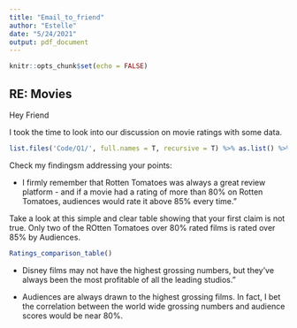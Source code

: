 ```yaml
---
title: "Email_to_friend"
author: "Estelle"
date: "5/24/2021"
output: pdf_document
---
```


```r
knitr::opts_chunk$set(echo = FALSE)
```

## RE: Movies

Hey Friend 

I took the time to look into our discussion on movie ratings with some data.
```r
list.files('Code/Q1/', full.names = T, recursive = T) %>% as.list() %>% walk(~source(.))

```


Check my findingsm addressing your points:

* I firmly remember that Rotten Tomatoes was always a great review platform - and if a
movie had a rating of more than 80% on Rotten Tomatoes, audiences would rate it above
85% every time."

Take a look at this simple and clear table showing that your first claim is not true. Only two of the ROtten Tomatoes over 80% rated films is rated over 85% by Audiences.
```r
Ratings_comparison_table()
```

* Disney films may not have the highest grossing numbers, but they’ve always been the
most profitable of all the leading studios."


* Audiences are always drawn to the highest grossing films. In fact, I bet the correlation
between the world wide grossing numbers and audience scores would be near 80%.


